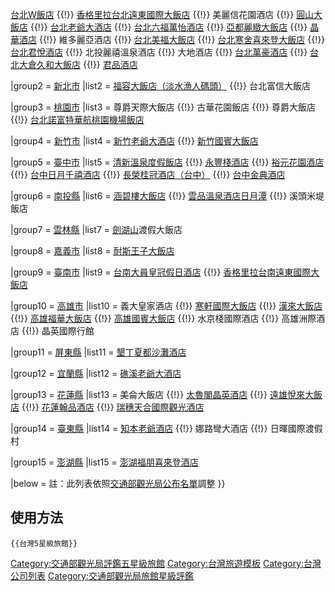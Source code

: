 {{Navbox
|name    = 台灣5星級旅館
|title   = [[臺灣]][[五星級]][[酒店|飯店]]
|above   = 

|group1  = [[臺北市]]
|list1   = [[福容大飯店|福容大飯店（台北一館）]]  {{!}} [[台北W飯店]] {{!}} [[香格里拉台北遠東國際大飯店]] {{!}} 美麗信花園酒店 {{!}} [[圓山大飯店]] {{!}} [[老爺酒店集團|台北老爺大酒店]] {{!}} [[台北六福萬怡酒店]] {{!}} [[亞都麗緻大飯店]] {{!}} [[晶華酒店]] {{!}} 維多麗亞酒店 {{!}} [[台北美福大飯店]] {{!}}  [[寒舍集團|台北寒舍喜來登大飯店]] {{!}} [[台北君悅酒店]] {{!}} 北投麗禧溫泉酒店 {{!}} 大地酒店  {{!}} [[台北萬豪酒店]] {{!}} [[台北大倉久和大飯店]] {{!}} [[君品酒店]] 

|group2  = [[新北市]]
|list2   = [[福容大飯店|福容大飯店（淡水漁人碼頭）]] {{!}} 台北富信大飯店

|group3  = [[桃園市]]
|list3   = 尊爵天際大飯店 {{!}} 古華花園飯店 {{!}} 尊爵大飯店 {{!}}  [[諾富特|台北諾富特華航桃園機場飯店]]   

|group4  = [[新竹市]]
|list4   = [[老爺酒店集團|新竹老爺大酒店]] {{!}} [[國賓大飯店|新竹國賓大飯店]]

|group5  = [[臺中市]]
|list5   = [[清新溫泉度假飯店]] {{!}} [[永豐棧酒店]] {{!}} [[裕元花園酒店]] {{!}} [[台中日月千禧酒店]] {{!}} [[長榮桂冠酒店|長榮桂冠酒店（台中）]] {{!}}  [[台中金典酒店]] 

|group6  = [[南投縣]]
|list6   = [[涵碧樓|涵碧樓大飯店]] {{!}} [[雲朗觀光集團|雲品溫泉酒店日月潭]] {{!}} 溪頭米堤飯店

|group7  = [[雲林縣]]
|list7   = [[劍湖山]]渡假大飯店

|group8  = [[嘉義市]]
|list8   = [[王子大飯店 (台灣)|耐斯王子大飯店]]

|group9  = [[臺南市]]
|list9   = [[皇冠假日酒店及度假村|台南大員皇冠假日酒店]] {{!}} [[香格里拉台南遠東國際大飯店]]

|group10 = [[高雄市]]
|list10  = 義大皇家酒店 {{!}} [[寒軒國際大飯店]] {{!}} [[漢來大飯店]] {{!}}  [[福華大飯店|高雄福華大飯店]] {{!}} [[國賓大飯店|高雄國賓大飯店]] {{!}} 水京棧國際酒店 {{!}} 高雄洲際酒店 {{!}} 晶英國際行館

|group11  = [[屏東縣]]
|list11   = [[墾丁夏都沙灘酒店]] 

|group12  = [[宜蘭縣]]
|list12   = [[老爺酒店集團|礁溪老爺大酒店]] 

|group13  = [[花蓮縣]]
|list13   = 美侖大飯店 {{!}} [[晶英酒店|太魯閣晶英酒店]] {{!}} [[遠雄悅來大飯店]] {{!}} [[雲朗觀光集團|花蓮翰品酒店]] {{!}} [[天成飯店集團|瑞穗天合國際觀光酒店]]   

|group14  = [[臺東縣]]
|list14   = [[老爺酒店集團|知本老爺酒店]] {{!}} 娜路彎大酒店 {{!}} 日暉國際渡假村 

|group15  = [[澎湖縣]]
|list15   = [[喜來登酒店|澎湖福朋喜來登酒店]] 

|below   = 註：此列表依照[[交通部觀光局]][https://taiwanstay.net.tw/legal-hotel-list# 公布名單]調整
}}[[Category:交通部觀光局評鑑五星級旅館]]<noinclude>

== 使用方法 ==
<pre>{{台灣5星級旅館}}</pre>

[[Category:台灣旅遊模板]]
[[Category:台灣公司列表]]
[[Category:交通部觀光局旅館星級評鑑]]
[[Category:交通部觀光局評鑑五星級旅館| ]]
</noinclude>